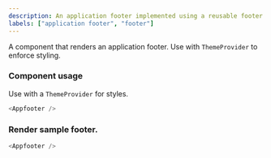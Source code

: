 ```yaml
---
description: An application footer implemented using a reusable footer component defined in `design` library
labels: ["application footer", "footer"]
---
```



A component that renders an application footer.
Use with `ThemeProvider` to enforce styling.

### Component usage

Use with a `ThemeProvider` for styles.

```js
<Appfooter />
```

### Render sample footer.

```js live
<Appfooter />
```
